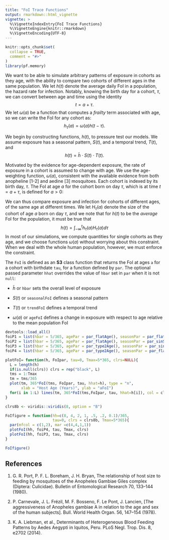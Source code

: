 ```yaml
---
title: "FoI Trace Functions"
output: rmarkdown::html_vignette
vignette: >
  %\VignetteIndexEntry{FoI Trace Functions}
  %\VignetteEngine{knitr::rmarkdown}
  %\VignetteEncoding{UTF-8}
---
```


```r
knitr::opts_chunk$set(
  collapse = TRUE,
  comment = "#>"
)
library(pf.memory)
```

We want to be able to simulate arbitrary patterns of exposure in cohorts as they age, with the ability to compare two cohorts of different ages in the same population. We let $h(t)$ denote the average daily FoI in a population, the hazard rate for infection. Notably, knowing the birth day for a cohort, $\tau,$ we can convert between age and time using the identity $$t = a + \tau.$$  We let $\omega(a)$ be a function that computes a *frailty* term associated with age, so we can write the FoI for any cohort as:
$$h_\tau(a) = \omega(a) h(t-\tau).$$ 

We begin by constructing functions, $h(t),$ to pressure test our models. We assume exposure has a seasonal pattern, $S(t)$, and a temporal trend, $T(t)$, and $$h(t) = \bar h \cdot S(t) \cdot T(t).$$ 

Motivated by the evidence for age-dependent exposure, the rate of exposure in a cohort is assumed to change with age. We use the age-weighting function, $\omega(a)$, consistent with the available evidence from both anopheline [1-2] and aedine [3] mosquitoes. Each cohort is indexed by its birth day, $\tau$. The FoI at age $a$ for the cohort born on day $\tau$, which is at time $t=a+\tau$, is defined for $a>0$: 

\begin{equation}
h_\tau(a) = \bar h \cdot \omega(a) \cdot S(a+\tau) \cdot T(a+\tau) 
\end{equation}

We can thus compare exposure and infection for cohorts of different ages, of the same age at different times. We let $H_\tau(a)$ denote the size of the cohort of age $a$ born on day $\tau$, and we note that for $h(t)$ to be the *average* FoI for the population, it must be true that 
$$h(t) = \int_{-\infty}^t h_\tau(a) H_\tau(a) d \tau $$ 
In most of our simulations, we compute quantities for single cohorts as they age, and we choose functions $\omega(a)$ without worrying about this constraint. When we deal with the whole human population, however, we must enforce the constraint. 

The `FoI` is defined as an **S3** class function that returns the FoI at ages `a` for a cohort with birthdate `tau`, for a function defined by `par`. The optional passed parameter `hhat` overrides the value of `hbar` set in `par` when it is not `null`: 

+ $\bar h$ or `hbar` sets the overall level of exposure
    
+ $S(t)$ or `seasonalFoI` defines a seasonal pattern
    
+ $T(t)$ or `trendFoI` defines a temporal trend 

+ $\omega(a)$ or `ageFoI` defines a change in exposure with respect to age relative to the mean population FoI

```r
devtools::load_all()
foiP1 = list(hbar = 5/365, agePar = par_flatAge(), seasonPar = par_flatSeason(), trendPar = par_flatTrend()) 
foiP2 = list(hbar = 5/365, agePar = par_flatAge(), seasonPar = par_sinSeason(), trendPar = par_flatTrend()) 
foiP3 = list(hbar = 5/365, agePar = par_type2Age(), seasonPar = par_sinSeason(), trendPar = par_flatTrend()) 
foiP4 = list(hbar = 5/365, agePar = par_type2Age(), seasonPar = par_flatSeason(), trendPar = par_flatTrend()) 
```

```r
plotFoI= function(h, FoIpar, tau=0, Tmax=5*365, clrs=NULL){
  L = length(h)
  if(is.null(clrs)) clrs = rep("black", L)
  tms = 1:Tmax
  tm = tms/365 
  plot(tm, 365*FoI(tms, FoIpar, tau, hhat=h), type = "n", 
       xlab = "Host Age (Years)", ylab = "aFoI") 
  for(i in 1:L) lines(tm, 365*FoI(tms,FoIpar, tau, hhat=h[i]), col = clrs[i])
}
```

```r
clrs8b <- viridis::viridis(8, option = "B")

FoIfigure = function(hh=c(8, 4, 2, 1, .5, .2, 0.1)/365, 
                     tau=0, clrs = clrs8b, Tmax=5*365){
  par(mfcol = c(1,2), mar =c(4,4,1,1))
  plotFoI(hh, foiP4, tau, Tmax, clrs) 
  plotFoI(hh, foiP3, tau, Tmax, clrs) 
} 
```


```r
FoIfigure() 
```

## References

1. G. R. Port, P. F. L. Boreham, J. H. Bryan, The relationship of host size to feeding by mosquitoes of the Anopheles Gambiae Giles complex (Diptera: Culicidae). Bulletin of Entomological Research 70, 133–144 (1980).

2. P. Carnevale, J. L. Frézil, M. F. Bosseno, F. Le Pont, J. Lancien, [The aggressiveness of Anopheles gambiae A in relation to the age and sex of the human subjects]. Bull. World Health Organ. 56, 147–154 (1978).

3. K. A. Liebman, et al., Determinants of Heterogeneous Blood Feeding Patterns by Aedes Aegypti in Iquitos, Peru. PLoS Negl. Trop. Dis. 8, e2702 (2014).

